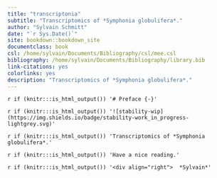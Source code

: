 ```yaml
--- 
title: "transcriptonia"
subtitle: "Transcriptomics of *Symphonia globulifera*."
author: "Sylvain Schmitt"
date: "`r Sys.Date()`"
site: bookdown::bookdown_site
documentclass: book
csl: /home/sylvain/Documents/Bibliography/csl/mee.csl
bibliography: /home/sylvain/Documents/Bibliography/library.bib
link-citations: yes
colorlinks: yes
description: "Transcriptomics of *Symphonia globulifera*."
---
```


`r if (knitr:::is_html_output()) '# Preface {-}'`

`r if (knitr:::is_html_output()) '![stability-wip](https://img.shields.io/badge/stability-work_in_progress-lightgrey.svg)'`

`r if (knitr:::is_html_output()) 'Transcriptomics of *Symphonia globulifera*.'`

`r if (knitr:::is_html_output()) 'Have a nice reading.'`

`r if (knitr:::is_html_output()) '<div align="right">  *Sylvain*'`
